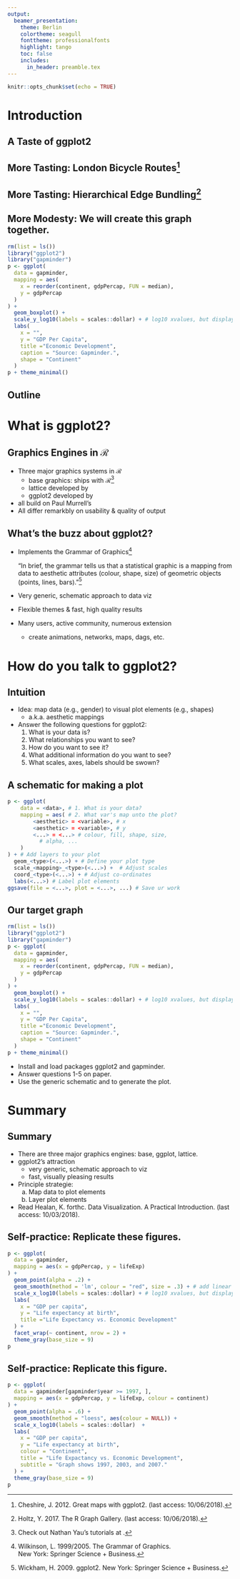 ```yaml
---
output:
  beamer_presentation:
    theme: Berlin
    colortheme: seagull
    fonttheme: professionalfonts
    highlight: tango
    toc: false
    includes:
      in_header: preamble.tex
---
```


```r
knitr::opts_chunk$set(echo = TRUE)
```

\maketitle

# Introduction

## A Taste of ggplot2

\begin{figure}
  \centering
  \includegraphics[scale = 0.19]{./fig/ch-07-election-county-share.png}
  \caption{Vote Share in the 2012 Presidential Elections by 
    County\footnote{\tiny
      Healan, K. forthc. Data Visualization. A Practical
      Introduction. \href{https://socviz.co/maps.html}{https://socviz.co/maps.html}
      (last access: 10/03/2018).
    }
  }
\end{figure}

## More Tasting: London Bicycle Routes[^99]

\begin{figure}
  \centering
  \includegraphics[scale = .19]{./fig/bike_ggplot.png}
\end{figure}

[^99]: Cheshire, J. 2012. Great maps with ggplot2. \href{http://spatial.ly/2012/02/great-maps-ggplot2/}{http://spatial.ly/2012/02/great-maps-ggplot2/} (last access: 10/06/2018).

## More Tasting: Hierarchical Edge Bundling[^98]

\begin{figure}
  \centering
  \includegraphics[scale = .3]{./fig/hierarchical_edge_bundling.png}
\end{figure}

[^98]: Holtz, Y. 2017. The R Graph Gallery.  \href{https://www.r-graph-gallery.com/311-add-labels-to-hierarchical-edge-bundling/}{https://www.r-graph-gallery.com/311-add-labels-to-hierarchical-edge-bundling/} (last access: 10/06/2018).

## More Modesty: We will create this graph together.

```r
rm(list = ls())
library("ggplot2")
library("gapminder")
p <- ggplot(
  data = gapminder,
  mapping = aes(
    x = reorder(continent, gdpPercap, FUN = median),
    y = gdpPercap
  )
) +
  geom_boxplot() +
  scale_y_log10(labels = scales::dollar) + # log10 xvalues, but display Dollar
  labs(
    x = "",
    y = "GDP Per Capita",
    title ="Economic Development",
    caption = "Source: Gapminder.",
    shape = "Continent"
  )
p + theme_minimal()
```

## Outline

\tableofcontents

# What is ggplot2?

## Graphics Engines in $\mathcal{R}$

- Three major graphics systems in $\mathcal{R}$
  - base graphics: ships with $\mathcal{R}$[^1]
  - lattice developed by \href{https://www.isid.ac.in/~deepayan/}{Deepayan Sarkar}
  - ggplot2 developed by \href{http://hadley.nz/}{Hadley Wickham}
- all build on Paul Murrell's \href{https://stat.ethz.ch/R-manual/R-patched/library/grid/doc/grid.pdf}{grid Graphics}
- All differ remarkbly on usability & quality of output

[^1]: Check out Nathan Yau's tutorials at \href{https://flowingdata.com/category/tutorials/}{Flowing Data}.

## What's the buzz about ggplot2?

- Implements the Grammar of Graphics[^2]

    "In brief, the grammar tells us that a statistical graphic is a
    mapping from data to aesthetic attributes (colour, shape, size)
    of geometric objects (points, lines, bars)."[^3]

- Very generic, schematic approach to data viz
- Flexible themes & fast, high quality results
- Many users, active community, numerous extension
    - create animations, networks, maps, dags, etc.


[^2]: Wilkinson, L. 1999/2005. The Grammar of Graphics.  
New York: Springer Science + Business.
[^3]: Wickham, H. 2009. ggplot2. New York: Springer Science + Business.

# How do you talk to ggplot2?

## Intuition

- Idea: map data (e.g., gender) to visual plot elements (e.g., shapes)
    - a.k.a. aesthetic mappings
- Answer the following questions for ggplot2:
  1. What is your data is?
  2. What relationships you want to see?
  3. How do you want to see it?
  4. What additional information do you want to see?
  5. What scales, axes, labels should be swown?

## A schematic for making a plot

```r
p <- ggplot(
	data = <data>, # 1. What is your data?
	mapping = aes( # 2. What var's map unto the plot?
		<aesthetic> = <variable>, # x
		<aesthetic> = <variable>, # y
		<...> = <...> # colour, fill, shape, size,
		  # alpha, ...
	)
) + # Add layers to your plot
  geom_<type>(<...>) + # Define your plot type
  scale_<mapping>_<type>(<...>) +  # Adjust scales
  coord_<type>(<...>) + # Adjust co-ordinates
  labs(<...>) # Label plot elements
ggsave(file = <...>, plot = <...>, ...) # Save ur work
```

## Our target graph
```r
rm(list = ls())
library("ggplot2")
library("gapminder")
p <- ggplot(
  data = gapminder,
  mapping = aes(
    x = reorder(continent, gdpPercap, FUN = median),
    y = gdpPercap
  )
) +
  geom_boxplot() +
  scale_y_log10(labels = scales::dollar) + # log10 xvalues, but display Dollar
  labs(
    x = "",
    y = "GDP Per Capita",
    title ="Economic Development",
    caption = "Source: Gapminder.",
    shape = "Continent"
  )
p + theme_minimal()
```

- Install and load packages ggplot2 and gapminder.
- Answer questions 1-5 on paper.
- Use the generic schematic and \href{https://ggplot2.tidyverse.org/}{tidyverse}
  to generate the plot.

# Summary

## Summary

- There are three major graphics engines: base, ggplot, lattice.
- ggplot2's attraction
    - very generic, schematic approach to viz
    - fast, visually pleasing results
- Principle strategie:
    a. Map data to plot elements
    b. Layer plot elements
- Read Healan, K. forthc. Data Visualization. A Practical
      Introduction. 
      \href{https://socviz.co/maps.html}{https://socviz.co/maps.html}
      (last access: 10/03/2018).

## Self-practice: Replicate these figures.
```r
p <- ggplot(
  data = gapminder,
  mapping = aes(x = gdpPercap, y = lifeExp)
) +
  geom_point(alpha = .2) +
  geom_smooth(method = 'lm', colour = "red", size = .3) + # add linear correlation
  scale_x_log10(labels = scales::dollar) + # log10 xvalues, but display Dollar
  labs(
    x = "GDP per capita",
    y = "Life expectancy at birth",
    title ="Life Expectancy vs. Economic Development"
  ) +
  facet_wrap(~ continent, nrow = 2) + 
  theme_gray(base_size = 9)
p
```

## Self-practice: Replicate this figure.
```r
p <- ggplot(
  data = gapminder[gapminder$year >= 1997, ],
  mapping = aes(x = gdpPercap, y = lifeExp, colour = continent)
) +
  geom_point(alpha = .6) +
  geom_smooth(method = "loess", aes(colour = NULL)) +
  scale_x_log10(labels = scales::dollar)  +
  labs(
    x = "GDP per capita",
    y = "Life expectancy at birth",
    colour = "Continent",
    title = "Life Expactancy vs. Economic Development",
    subtitle = "Graph shows 1997, 2003, and 2007."
  ) +
  theme_gray(base_size = 9)
p
```
